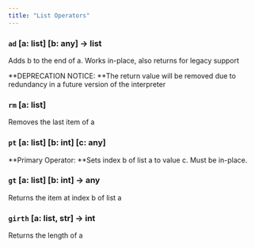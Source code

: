 ```yaml
---
title: "List Operators"
---
```


### `ad` [a: list] [b: any] -\> list

Adds b to the end of a. Works in-place, also returns for legacy support

**DEPRECATION NOTICE: **The return value will be removed due to redundancy in a future version of the interpreter

### `rm` [a: list]

Removes the last item of a

### `pt` [a: list] [b: int] [c: any]

**Primary Operator:  **Sets index b of list a to value c. Must be in-place.

### `gt` [a: list] [b: int] -\> any

Returns the item at index b of list a

### `girth` [a: list, str] -\> int

Returns the length of a